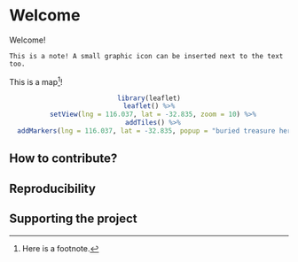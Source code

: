 
# Welcome{-}

Welcome!

```block2
This is a note! A small graphic icon can be inserted next to the text too. 
```

This is a map[^1]!

<center>
```r
library(leaflet)
leaflet() %>%
  setView(lng = 116.037, lat = -32.835, zoom = 10) %>%
  addTiles() %>%
  addMarkers(lng = 116.037, lat = -32.835, popup = "buried treasure here")
```
</center>

## How to contribute?{-}

## Reproducibility{-}

## Supporting the project{-}

[^1]: Here is a footnote.